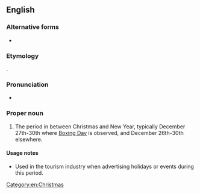 ==English==

===Alternative forms===
* {{alt|en|Twixtmas}}

===Etymology===
{{blend|en|twixt|t1=betwixt, between|Christmas}}.

===Pronunciation===
* {{audio|en|LL-Q1860 (eng)-Vealhurl-Twixmas.wav|Audio (UK)}}

===Proper noun===
{{en-proper noun}}

# {{lb|en|slang}} The period in between Christmas and New Year, typically December 27th-30th where [[Boxing Day]] is observed, and December 26th-30th elsewhere.

====Usage notes====
* Used in the tourism industry when advertising holidays or events during this period.

[[Category:en:Christmas]]
